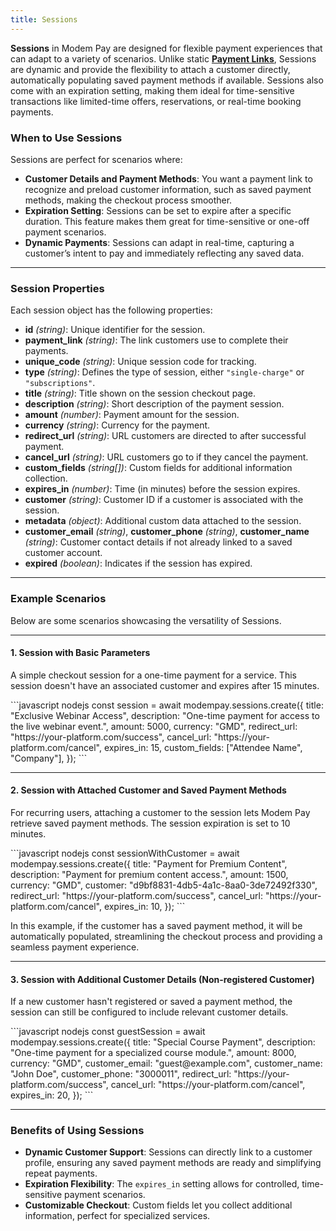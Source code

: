 ```yaml
---
title: Sessions
---
```


**Sessions** in Modem Pay are designed for flexible payment experiences that can adapt to a variety of scenarios. Unlike static [**Payment Links**](/documentation/core/payment-links), Sessions are dynamic and provide the flexibility to attach a customer directly, automatically populating saved payment methods if available. Sessions also come with an expiration setting, making them ideal for time-sensitive transactions like limited-time offers, reservations, or real-time booking payments.

### When to Use Sessions

Sessions are perfect for scenarios where:
- **Customer Details and Payment Methods**: You want a payment link to recognize and preload customer information, such as saved payment methods, making the checkout process smoother.
- **Expiration Setting**: Sessions can be set to expire after a specific duration. This feature makes them great for time-sensitive or one-off payment scenarios.
- **Dynamic Payments**: Sessions can adapt in real-time, capturing a customer’s intent to pay and immediately reflecting any saved data.

---

### Session Properties

Each session object has the following properties:

- **id** *(string)*: Unique identifier for the session.
- **payment_link** *(string)*: The link customers use to complete their payments.
- **unique_code** *(string)*: Unique session code for tracking.
- **type** *(string)*: Defines the type of session, either `"single-charge"` or `"subscriptions"`.
- **title** *(string)*: Title shown on the session checkout page.
- **description** *(string)*: Short description of the payment session.
- **amount** *(number)*: Payment amount for the session.
- **currency** *(string)*: Currency for the payment.
- **redirect_url** *(string)*: URL customers are directed to after successful payment.
- **cancel_url** *(string)*: URL customers go to if they cancel the payment.
- **custom_fields** *(string[])*: Custom fields for additional information collection.
- **expires_in** *(number)*: Time (in minutes) before the session expires.
- **customer** *(string)*: Customer ID if a customer is associated with the session.
- **metadata** *(object)*: Additional custom data attached to the session.
- **customer_email** *(string)*, **customer_phone** *(string)*, **customer_name** *(string)*: Customer contact details if not already linked to a saved customer account.
- **expired** *(boolean)*: Indicates if the session has expired.

---

### Example Scenarios

Below are some scenarios showcasing the versatility of Sessions.

---

#### 1. Session with Basic Parameters

A simple checkout session for a one-time payment for a service. This session doesn't have an associated customer and expires after 15 minutes.

<CodeGroup>
```javascript nodejs
const session = await modempay.sessions.create({
    title: "Exclusive Webinar Access",
    description: "One-time payment for access to the live webinar event.",
    amount: 5000,
    currency: "GMD",
    redirect_url: "https://your-platform.com/success",
    cancel_url: "https://your-platform.com/cancel",
    expires_in: 15,
    custom_fields: ["Attendee Name", "Company"],
});
```
</CodeGroup>

---

#### 2. Session with Attached Customer and Saved Payment Methods

For recurring users, attaching a customer to the session lets Modem Pay retrieve saved payment methods. The session expiration is set to 10 minutes.

<CodeGroup>
```javascript nodejs
const sessionWithCustomer = await modempay.sessions.create({
    title: "Payment for Premium Content",
    description: "Payment for premium content access.",
    amount: 1500,
    currency: "GMD",
    customer: "d9bf8831-4db5-4a1c-8aa0-3de72492f330",
    redirect_url: "https://your-platform.com/success",
    cancel_url: "https://your-platform.com/cancel",
    expires_in: 10,
});
```
</CodeGroup>

In this example, if the customer has a saved payment method, it will be automatically populated, streamlining the checkout process and providing a seamless payment experience.

---

#### 3. Session with Additional Customer Details (Non-registered Customer)

If a new customer hasn't registered or saved a payment method, the session can still be configured to include relevant customer details.

<CodeGroup>
```javascript nodejs
const guestSession = await modempay.sessions.create({
    title: "Special Course Payment",
    description: "One-time payment for a specialized course module.",
    amount: 8000,
    currency: "GMD",
    customer_email: "guest@example.com",
    customer_name: "John Doe",
    customer_phone: "3000011",
    redirect_url: "https://your-platform.com/success",
    cancel_url: "https://your-platform.com/cancel",
    expires_in: 20,
});
```
</CodeGroup>

---

### Benefits of Using Sessions

- **Dynamic Customer Support**: Sessions can directly link to a customer profile, ensuring any saved payment methods are ready and simplifying repeat payments.
- **Expiration Flexibility**: The `expires_in` setting allows for controlled, time-sensitive payment scenarios.
- **Customizable Checkout**: Custom fields let you collect additional information, perfect for specialized services.

